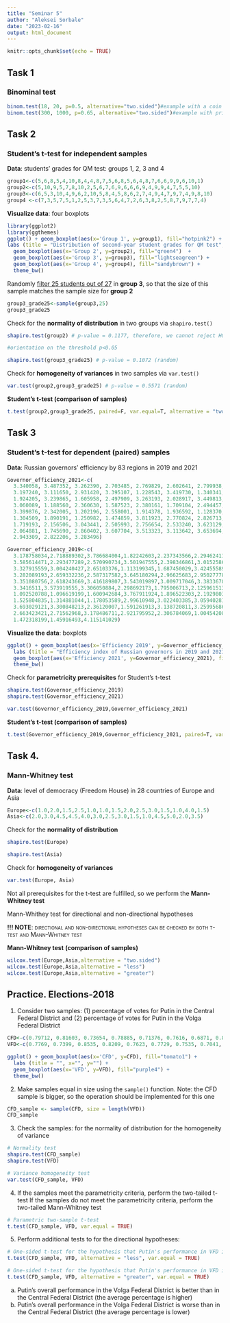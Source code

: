 ```yaml
---
title: "Seminar 5"
author: "Aleksei Sorbale"
date: "2023-02-16"
output: html_document
---
```


```r
knitr::opts_chunk$set(echo = TRUE)
```

## Task 1

### **Binominal test**

```r
binom.test(18, 20, p=0.5, alternative="two.sided")#example with a coin
binom.test(300, 1000, p=0.65, alternative="two.sided")#example with prime-minister
```

## Task 2

### **Student's t-test for independent samples**

**Data**: students' grades for QM test: groups 1, 2, 3 and 4

```r
group1<-c(5,6,8,5,4,10,8,4,4,8,7,5,6,8,5,6,4,8,7,6,6,9,9,6,10,1)
group2<-c(5,10,9,5,7,8,10,2,5,6,7,6,9,6,6,6,9,4,9,9,4,7,5,5,10)
group3<-c(6,5,3,10,4,9,6,2,10,5,8,4,5,8,6,2,7,4,9,4,7,9,7,4,9,8,10)
group4 <-c(7,3,5,7,5,1,2,5,3,7,3,5,6,4,7,2,6,3,8,2,5,8,7,9,7,7,4)
```

**Visualize data**: four boxplots

```r

library(ggplot2)
library(ggthemes)
ggplot() + geom_boxplot(aes(x='Group 1', y=group1), fill="hotpink2") + 
labs (title = "Distribution of second-year student grades for QM test", x="Group", y="Students' grades for the test (by groups)") +
  geom_boxplot(aes(x='Group 2', y=group2), fill="green4")  + 
  geom_boxplot(aes(x='Group 3', y=group3), fill="lightseagreen") + 
  geom_boxplot(aes(x='Group 4', y=group4), fill="sandybrown") + 
  theme_bw()

```

Randomly [filter 25 students out of 27]{.underline} in **group 3**, so that the size of this sample matches the sample size for **group 2**

```r
group3_grade25<-sample(group3,25)
group3_grade25
```

| Check for the **normality of distribution** in two groups via `shapiro.test()` 

```r
shapiro.test(group2) # p-value = 0.1177, therefore, we cannot reject H0 that the distribution is different from normal 

#orientation on the threshold p<0.05

shapiro.test(group3_grade25) # p-value = 0.1072 (random)
```

| Check for **homogeneity of variances** in two samples via `var.test()`

```r
var.test(group2,group3_grade25) # p-value = 0.5571 (random)
```

| **Student's t-test (comparison of samples)**

```r
t.test(group2,group3_grade25, paired=F, var.equal=T, alternative = "two.sided")
```

## Task 3

### **Student's t-test for dependent (paired) samples**

**Data**: Russian governors' efficiency by 83 regions in 2019 and 2021

```r

Governor_efficiency_2021<-c(
  3.340058, 3.487352, 3.262390, 2.703485, 2.769829, 2.602641, 2.799938, 2.641882, 1.860896, 3.259277,
  3.197240, 3.111650, 2.931420, 3.395107, 1.228543, 3.419730, 1.340341, 3.711110, 3.579312, 2.522482,
  1.924205, 3.239865, 1.605958, 2.497909, 3.263193, 2.028917, 3.449813, 2.998685, 3.051794, 2.410641,
  3.060089, 1.188560, 2.360630, 1.587523, 2.380161, 1.709104, 2.494457, 2.977297, 1.504619, 1.970722,
  3.399876, 2.342005, 1.202196, 2.558001, 1.914378, 1.936592, 1.128370, 2.133732, 1.039167, 1.574649,
  1.304509, 1.890191, 1.250982, 1.474859, 3.811923, 2.770824, 2.826713, 2.248259, 2.804652, 3.539646,
  1.719193, 2.156506, 3.043441, 2.505993, 2.756654, 2.533240, 3.623129, 1.929698, 2.128946, 2.324179,
  2.064881, 1.745690, 2.860402, 3.607704, 3.513323, 3.113642, 3.653694, 3.089872, 3.540408, 2.461700,
  2.943309, 2.822206, 3.283496)

Governor_efficiency_2019<-c(
  3.178758034,2.718889302,3.786684004,1.82242603,2.237343566,2.294624116,3.207722083,3.370272614,
  3.585614471,2.293477289,2.570990734,3.501947555,2.398346861,3.015258612,3.431085176,1.222264147,
  3.327915559,3.004240427,2.65103376,1.113199345,1.687450029,3.424555897,3.814163674,1.99195193,
  3.282089193,2.659332236,2.587317582,3.645180294,2.96625683,2.950277784,3.670288849,3.757557161,
  3.351080756,2.618243669,3.416189807,3.543019897,3.009717046,3.383367854,3.007089157,1.979944353,
  3.3416511,3.573919555,3.306050884,2.298692173,1.795006713,2.125961513,1.482448006,2.345780759,
  1.092520788,1.096619199,1.600942684,3.767911924,1.896522303,2.192980318,1.091004158,2.342911051,
  1.525804835,1.314881044,1.178053589,2.99610948,3.022403385,3.059402812,1.660548902,2.861867029,
  3.693029121,3.300848213,2.36120007,1.591261913,3.138720811,3.25995686,1.803533333,1.763346543,
  2.663423421,2.71562968,3.178486711,2.921795952,2.306784069,1.004542087,2.730690335,2.679940677,
  1.472318199,1.45916493,4.115141029)
```

**Visualize the data**: boxplots

```r
ggplot() + geom_boxplot(aes(x='Efficiency 2019', y=Governor_efficiency_2019), fill="tomato1") + 
  labs (title = "Efficiency index of Russian governors in 2019 and 2021", x="Aggregated efficiency rating", y="") +
  geom_boxplot(aes(x='Efficiency 2021', y=Governor_efficiency_2021), fill="purple4") + 
  theme_bw()

```

| Check for **parametricity prerequisites** for Student's t-test

```r
shapiro.test(Governor_efficiency_2019)
shapiro.test(Governor_efficiency_2021)

var.test(Governor_efficiency_2019,Governor_efficiency_2021)

```

| **Student's t-test (comparison of samples)**

```r
t.test(Governor_efficiency_2019,Governor_efficiency_2021, paired=T, var.equal=T, alternative="two.sided")

```

## Task 4. 

### Mann-Whitney test

**Data**: level of democracy (Freedom House) in 28 countries of Europe and Asia

```r
Europe<-c(1.0,2.0,1.5,2.5,1.0,1.0,1.5,2.0,2.5,3.0,1.5,1.0,4.0,1.5)
Asia<-c(2.0,3.0,4.5,4.5,4.0,3.0,2.5,3.0,1.5,1.0,4.5,5.0,2.0,3.5)
```

| Check for the **normality of distribution**

```r
shapiro.test(Europe) 

shapiro.test(Asia) 

```

| Check for **homogeneity of variances**

```r

var.test(Europe, Asia) 

```

Not all prerequisites for the t-test are fulfilled, so we perform the **Mann-Whitney test**

Mann-Whithey test for directional and non-directional hypotheses

[**!!! NOTE**: directional and non-directional hypotheses can be checked by both t-test and Mann-Whitney test]{.smallcaps}

| **Mann-Whitney test** **(comparison of samples)**

```r
wilcox.test(Europe,Asia,alternative = "two.sided")
wilcox.test(Europe,Asia,alternative = "less")
wilcox.test(Europe,Asia,alternative = "greater")
```

## Practice. Elections-2018

1.  Consider two samples: (1) percentage of votes for Putin in the Central Federal District and (2) percentage of votes for Putin in the Volga Federal District

```r
CFD<-c(0.79712, 0.81603, 0.73654, 0.78885, 0.71376, 0.7616, 0.6871, 0.8101, 0.8084, 0.7449, 0.7677, 0.7634, 0.7349, 0.8181, 0.7455, 0.7920, 0.7184, 0.7088)
VFD<-c(0.7769, 0.7399, 0.8535, 0.8209, 0.7623, 0.7729, 0.7535, 0.7041, 0.7726, 0.7297, 0.7998, 0.7582, 0.7833, 0.7427)
```
```r
ggplot() + geom_boxplot(aes(x='CFD', y=CFD), fill="tomato1") + 
  labs (title = "", x="", y="") +
  geom_boxplot(aes(x='VFD', y=VFD), fill="purple4") + 
  theme_bw()
```

2.  Make samples equal in size using the `sample()` function. Note: the CFD sample is bigger, so the operation should be implemented for this one
```r
CFD_sample <- sample(CFD, size = length(VFD))
CFD_sample
```

3.  Check the samples: for the normality of distribution for the homogeneity of variance
```r
# Normality test
shapiro.test(CFD_sample)
shapiro.test(VFD)

# Variance homogeneity test
var.test(CFD_sample, VFD) 

```

4.  If the samples meet the parametricity criteria, perform the two-tailed t-test If the samples do not meet the parametricity criteria, perform the two-tailed Mann-Whitney test
```r
# Parametric two-sample t-test
t.test(CFD_sample, VFD, var.equal = TRUE)

```

5.  Perform additional tests to for the directional hypotheses:

```r
# One-sided t-test for the hypothesis that Putin's performance in VFD is better than in CFD
t.test(CFD_sample, VFD, alternative = "less", var.equal = TRUE)

# One-sided t-test for the hypothesis that Putin's performance in VFD is worse than in CFD
t.test(CFD_sample, VFD, alternative = "greater", var.equal = TRUE)
```
a.  Putin's overall performance in the Volga Federal District is better than in the Central Federal District (the average percentage is higher)
b.  Putin's overall performance in the Volga Federal District is worse than in the Central Federal District (the average percentage is lower)